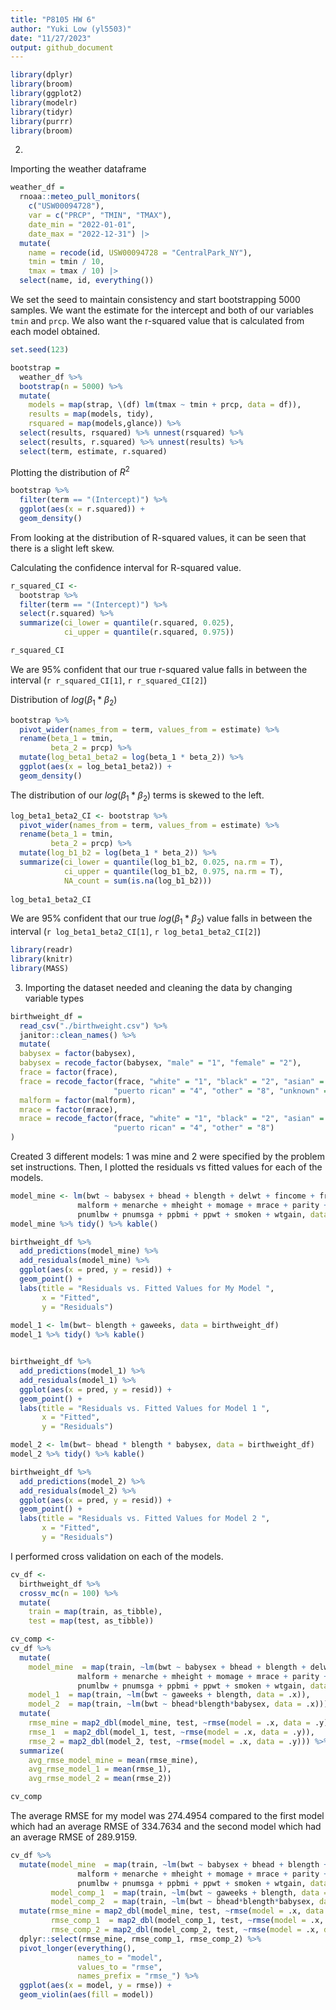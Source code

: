 ```yaml
---
title: "P8105 HW 6"
author: "Yuki Low (yl5503)"
date: "11/27/2023"
output: github_document
---
```


```r
library(dplyr)
library(broom)
library(ggplot2)
library(modelr)
library(tidyr)
library(purrr)
library(broom)
```

2) 

Importing the weather dataframe
```r
weather_df = 
  rnoaa::meteo_pull_monitors(
    c("USW00094728"),
    var = c("PRCP", "TMIN", "TMAX"), 
    date_min = "2022-01-01",
    date_max = "2022-12-31") |>
  mutate(
    name = recode(id, USW00094728 = "CentralPark_NY"),
    tmin = tmin / 10,
    tmax = tmax / 10) |>
  select(name, id, everything())
```

We set the seed to maintain consistency and start bootstrapping 5000 samples. We want the estimate for the intercept and both of our variables `tmin` and `prcp`. We also want the r-squared value that is calculated from each model obtained. 

```r
set.seed(123)

bootstrap =
  weather_df %>%
  bootstrap(n = 5000) %>%
  mutate(
    models = map(strap, \(df) lm(tmax ~ tmin + prcp, data = df)),
    results = map(models, tidy),
    rsquared = map(models,glance)) %>%
  select(results, rsquared) %>% unnest(rsquared) %>%
  select(results, r.squared) %>% unnest(results) %>%
  select(term, estimate, r.squared) 
```

Plotting the distribution of $R^2$
```r
bootstrap %>%
  filter(term == "(Intercept)") %>%
  ggplot(aes(x = r.squared)) +
  geom_density()
```
From looking at the distribution of R-squared values, it can be seen that there is a slight left skew. 

Calculating the confidence interval for R-squared value. 
```r
r_squared_CI <-
  bootstrap %>%
  filter(term == "(Intercept)") %>%
  select(r.squared) %>%
  summarize(ci_lower = quantile(r.squared, 0.025), 
            ci_upper = quantile(r.squared, 0.975))

r_squared_CI
```
We are 95% confident that our true r-squared value falls in between the interval (`r r_squared_CI[1]`, `r r_squared_CI[2]`)

Distribution of $log(\beta_1 * \beta_2)$
```r
bootstrap %>%
  pivot_wider(names_from = term, values_from = estimate) %>% 
  rename(beta_1 = tmin, 
         beta_2 = prcp) %>% 
  mutate(log_beta1_beta2 = log(beta_1 * beta_2)) %>% 
  ggplot(aes(x = log_beta1_beta2)) + 
  geom_density()
```
The distribution of our $log(\beta_1 * \beta_2)$ terms is skewed to the left. 


```r
log_beta1_beta2_CI <- bootstrap %>%
  pivot_wider(names_from = term, values_from = estimate) %>% 
  rename(beta_1 = tmin, 
         beta_2 = prcp) %>% 
  mutate(log_b1_b2 = log(beta_1 * beta_2)) %>%
  summarize(ci_lower = quantile(log_b1_b2, 0.025, na.rm = T), 
            ci_upper = quantile(log_b1_b2, 0.975, na.rm = T), 
            NA_count = sum(is.na(log_b1_b2)))
            
log_beta1_beta2_CI
```

We are 95% confident that our true $log(\beta_1 * \beta_2)$ value falls in between the interval (`r log_beta1_beta2_CI[1]`, `r log_beta1_beta2_CI[2]`)

```r
library(readr)
library(knitr)
library(MASS)
```

3. 
Importing the dataset needed and cleaning the data by changing variable types 
```r
birthweight_df = 
  read_csv("./birthweight.csv") %>%
  janitor::clean_names() %>% 
  mutate(
  babysex = factor(babysex), 
  babysex = recode_factor(babysex, "male" = "1", "female" = "2"), 
  frace = factor(frace), 
  frace = recode_factor(frace, "white" = "1", "black" = "2", "asian" = "3", 
                       "puerto rican" = "4", "other" = "8", "unknown" = "9"), 
  malform = factor(malform), 
  mrace = factor(mrace), 
  mrace = recode_factor(frace, "white" = "1", "black" = "2", "asian" = "3", 
                       "puerto rican" = "4", "other" = "8")
)

```

Created 3 different models: 1 was mine and 2 were specified by the problem set instructions. Then, I plotted the residuals vs fitted values for each of the models. 
```r
model_mine <- lm(bwt ~ babysex + bhead + blength + delwt + fincome + frace + gaweeks +
               malform + menarche + mheight + momage + mrace + parity +
               pnumlbw + pnumsga + ppbmi + ppwt + smoken + wtgain, data = birthweight_df)
model_mine %>% tidy() %>% kable()

birthweight_df %>%  
  add_predictions(model_mine) %>% 
  add_residuals(model_mine) %>% 
  ggplot(aes(x = pred, y = resid)) + 
  geom_point() +
  labs(title = "Residuals vs. Fitted Values for My Model ", 
       x = "Fitted",
       y = "Residuals")
  
model_1 <- lm(bwt~ blength + gaweeks, data = birthweight_df) 
model_1 %>% tidy() %>% kable()


birthweight_df %>%  
  add_predictions(model_1) %>% 
  add_residuals(model_1) %>% 
  ggplot(aes(x = pred, y = resid)) + 
  geom_point() +
  labs(title = "Residuals vs. Fitted Values for Model 1 ", 
       x = "Fitted",
       y = "Residuals")

model_2 <- lm(bwt~ bhead * blength * babysex, data = birthweight_df)
model_2 %>% tidy() %>% kable()

birthweight_df %>%  
  add_predictions(model_2) %>% 
  add_residuals(model_2) %>% 
  ggplot(aes(x = pred, y = resid)) + 
  geom_point() +
  labs(title = "Residuals vs. Fitted Values for Model 2 ", 
       x = "Fitted",
       y = "Residuals")
```

I performed cross validation on each of the models. 
```r
cv_df <-
  birthweight_df %>% 
  crossv_mc(n = 100) %>% 
  mutate(
    train = map(train, as_tibble), 
    test = map(test, as_tibble))

cv_comp <-
cv_df %>% 
  mutate(
    model_mine  = map(train, ~lm(bwt ~ babysex + bhead + blength + delwt + fincome + frace + gaweeks +
               malform + menarche + mheight + momage + mrace + parity +
               pnumlbw + pnumsga + ppbmi + ppwt + smoken + wtgain, data = .x)),
    model_1  = map(train, ~lm(bwt ~ gaweeks + blength, data = .x)),
    model_2  = map(train, ~lm(bwt ~ bhead*blength*babysex, data = .x))) %>% 
  mutate(
    rmse_mine = map2_dbl(model_mine, test, ~rmse(model = .x, data = .y)),
    rmse_1  = map2_dbl(model_1, test, ~rmse(model = .x, data = .y)),
    rmse_2 = map2_dbl(model_2, test, ~rmse(model = .x, data = .y))) %>% 
  summarize(
    avg_rmse_model_mine = mean(rmse_mine),
    avg_rmse_model_1 = mean(rmse_1),
    avg_rmse_model_2 = mean(rmse_2))

cv_comp
```
The average RMSE for my model was 274.4954 compared to the first model which had an average RMSE of 334.7634	and the second model which had an average RMSE of 289.9159. 

```r
cv_df %>% 
  mutate(model_mine  = map(train, ~lm(bwt ~ babysex + bhead + blength + delwt + fincome + frace + gaweeks +
               malform + menarche + mheight + momage + mrace + parity +
               pnumlbw + pnumsga + ppbmi + ppwt + smoken + wtgain, data = .x)),
         model_comp_1  = map(train, ~lm(bwt ~ gaweeks + blength, data = .x)),
         model_comp_2  = map(train, ~lm(bwt ~ bhead*blength*babysex, data = .x))) %>% 
  mutate(rmse_mine = map2_dbl(model_mine, test, ~rmse(model = .x, data = .y)),
         rmse_comp_1  = map2_dbl(model_comp_1, test, ~rmse(model = .x, data = .y)),
         rmse_comp_2 = map2_dbl(model_comp_2, test, ~rmse(model = .x, data = .y))) %>%
  dplyr::select(rmse_mine, rmse_comp_1, rmse_comp_2) %>%  
  pivot_longer(everything(),
               names_to = "model", 
               values_to = "rmse",
               names_prefix = "rmse_") %>% 
  ggplot(aes(x = model, y = rmse)) + 
  geom_violin(aes(fill = model))
```